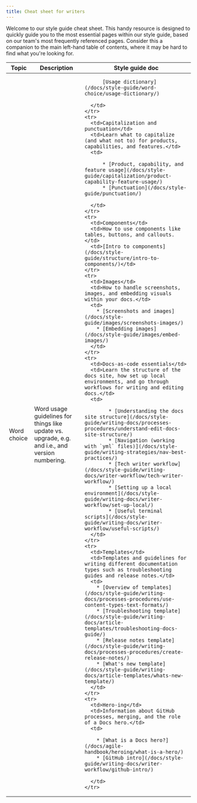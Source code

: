 ```yaml
---
title: Cheat sheet for writers
---
```


Welcome to our style guide cheat sheet. This handy resource is designed to quickly guide you to the most essential pages within our style guide, based on our team's most frequently referenced pages. Consider this a companion to the main left-hand table of contents, where it may be hard to find what you're looking for.

<table>
  <thead>
    <tr>
      <th>Topic</th>
      <th>Description</th>
      <th>Style guide doc</th>
    </tr>
  </thead>
  <tbody>
        <tr>
      <td>Word choice</td>
      <td>Word usage guidelines for things like update vs. upgrade, e.g. and i.e., and version numbering. </td>
      <td>
        
          [Usage dictionary](/docs/style-guide/word-choice/usage-dictionary/)
        
      </td>
    </tr>
    <tr>
      <td>Capitalization and punctuation</td>
      <td>Learn what to capitalize (and what not to) for products, capabilities, and features.</td>
      <td>
        
          * [Product, capability, and feature usage](/docs/style-guide/capitalization/product-capability-feature-usage/)
          * [Punctuation](/docs/style-guide/punctuation/)
        
      </td>
    </tr>
    <tr>
      <td>Components</td>
      <td>How to use components like tables, buttons, and callouts.</td>
      <td>[Intro to components](/docs/style-guide/structure/intro-to-components/)</td>
    </tr>
    <tr>
      <td>Images</td>
      <td>How to handle screenshots, images, and embedding visuals within your docs.</td>
      <td>
        * [Screenshots and images](/docs/style-guide/images/screenshots-images/)
        * [Embedding images](/docs/style-guide/images/embed-images/)
      </td>
    </tr>
    <tr>
      <td>Docs-as-code essentials</td>
      <td>Learn the structure of the docs site, how set up local environments, and go through workflows for writing and editing docs.</td>
      <td>
        
            * [Understanding the docs site structure](/docs/style-guide/writing-docs/processes-procedures/understand-edit-docs-site-structure/)
            * [Navigation (working with `yml` files)](/docs/style-guide/writing-strategies/nav-best-practices/)
            * [Tech writer workflow](/docs/style-guide/writing-docs/writer-workflow/tech-writer-workflow/)
            * [Setting up a local environment](/docs/style-guide/writing-docs/writer-workflow/set-up-local/)
            * [Useful terminal scripts](/docs/style-guide/writing-docs/writer-workflow/useful-scripts/)
      </td>
    </tr>
    <tr>
      <td>Templates</td>
      <td>Templates and guidelines for writing different documentation types such as troubleshooting guides and release notes.</td>
      <td>
        * [Overview of templates](/docs/style-guide/writing-docs/processes-procedures/use-content-types-text-formats/)
        * [Troubleshooting template](/docs/style-guide/writing-docs/article-templates/troubleshooting-docs-guide/)
        * [Release notes template](/docs/style-guide/writing-docs/processes-procedures/create-release-notes/)
        * [What's new template](/docs/style-guide/writing-docs/article-templates/whats-new-template/)
      </td>
    </tr>
    <tr>
      <td>Hero-ing</td>
      <td>Information about GitHub processes, merging, and the role of a Docs hero.</td>
      <td>
        
        * [What is a Docs hero?](/docs/agile-handbook/heroing/what-is-a-hero/)
        * [GitHub intro](/docs/style-guide/writing-docs/writer-workflow/github-intro/)

      </td>
    </tr>
  </tbody>
  </table>